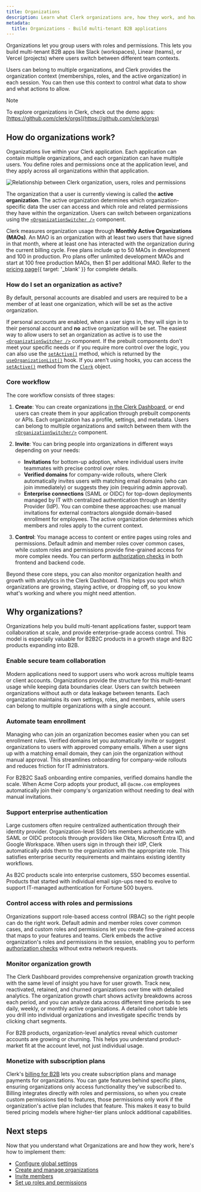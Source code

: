 ```yaml
---
title: Organizations
description: Learn what Clerk organizations are, how they work, and how to build secure multi-tenant B2B applications with team workspaces, role-based access control, and streamlined enrollment.
metadata:
  title: Organizations - Build multi-tenant B2B applications
---
```


Organizations let you group users with roles and permissions. This lets you build multi-tenant B2B apps like Slack (workspaces), Linear (teams), or Vercel (projects) where users switch between different team contexts.

Users can belong to multiple organizations, and Clerk provides the organization context (memberships, roles, and the active organization) in each session. You can then use this context to control what data to show and what actions to allow.

> [!NOTE]
> To explore organizations in Clerk, check out the demo apps:
> [https://github.com/clerk/orgs](https://github.com/clerk/orgs)

## How do organizations work?

Organizations live within your Clerk application. Each application can contain multiple organizations, and each organization can have multiple users. You define roles and permissions once at the application level, and they apply across all organizations within that application.

![Relationship between Clerk organization, users, roles and permissions](/docs/images/orgs/relationship-diagram.png)

The organization that a user is currently viewing is called the **active organization**. The active organization determines which organization-specific data the user can access and which role and related permissions they have within the organization. Users can switch between organizations using the [`<OrganizationSwitcher />`](/docs/reference/components/organization/organization-switcher) component.

Clerk measures organization usage through **Monthly Active Organizations (MAOs)**. An MAO is an organization with at least two users that have signed in that month, where at least one has interacted with the organization during the current billing cycle. Free plans include up to 50 MAOs in development and 100 in production. Pro plans offer unlimited development MAOs and start at 100 free production MAOs, then $1 per additional MAO. Refer to the [pricing page](/pricing){{ target: '_blank' }} for complete details.

### How do I set an organization as active?

By default, personal accounts are disabled and users are required to be a member of at least one organization, which will be set as the active organization.

If personal accounts are enabled, when a user signs in, they will sign in to their personal account and **no** active organization will be set.  The easiest way to allow users to set an organization as active is to use the
[`<OrganizationSwitcher />`](/docs/reference/components/organization/organization-switcher) component. If the prebuilt components don't meet your specific needs or if you require more control over the logic, you can also use the [`setActive()`](/docs/reference/javascript/clerk#set-active) method, which is returned by the [`useOrganizationList()`](/docs/reference/hooks/use-organization-list) hook. If you aren't using hooks, you can access the [`setActive()`](/docs/reference/javascript/clerk#set-active) method from the [`Clerk`](/docs/reference/javascript/clerk) object.

### Core workflow

The core workflow consists of three stages:

1. **Create**: You can create organizations [in the Clerk Dashboard](https://dashboard.clerk.com/~/organizations), or end users can create them in your application through prebuilt components or APIs. Each organization has a profile, settings, and metadata. Users can belong to multiple organizations and switch between them with the [`<OrganizationSwitcher/>`](/docs/reference/components/organization/organization-switcher) component.

1. **Invite**: You can bring people into organizations in different ways depending on your needs:
   - **Invitations** for bottom-up adoption, where individual users invite teammates with precise control over roles.
   - **Verified domains** for company-wide rollouts, where Clerk automatically invites users with matching email domains (who can join immediately) or suggests they join (requiring admin approval).
   - **Enterprise connections** (SAML or OIDC) for top-down deployments managed by IT with centralized authentication through an Identity Provider (IdP).
     You can combine these approaches: use manual invitations for external contractors alongside domain-based enrollment for employees. The active organization determines which members and roles apply to the current context.

1. **Control**: You manage access to content or entire pages using roles and permissions. Default admin and member roles cover common cases, while custom roles and permissions provide fine-grained access for more complex needs. You can perform [authorization checks](/docs/guides/organizations/check-access) in both frontend and backend code.

Beyond these core steps, you can also monitor organization health and growth with analytics in the Clerk Dashboard. This helps you spot which organizations are growing, staying active, or dropping off, so you know what's working and where you might need attention.

## Why organizations?

Organizations help you build multi-tenant applications faster, support team collaboration at scale, and provide enterprise-grade access control. This model is especially valuable for B2B2C products in a growth stage and B2C products expanding into B2B.

### Enable secure team collaboration

Modern applications need to support users who work across multiple teams or client accounts. Organizations provide the structure for this multi-tenant usage while keeping data boundaries clear. Users can switch between organizations without auth or data leakage between tenants. Each organization maintains its own settings, roles, and members, while users can belong to multiple organizations with a single account.

### Automate team enrollment

Managing who can join an organization becomes easier when you can set enrollment rules. Verified domains let you automatically invite or suggest organizations to users with approved company emails. When a user signs up with a matching email domain, they can join the organization without manual approval. This streamlines onboarding for company-wide rollouts and reduces friction for IT administrators.

For B2B2C SaaS onboarding entire companies, verified domains handle the scale. When Acme Corp adopts your product, all `@acme.com` employees automatically join their company's organization without needing to deal with manual invitations.

### Support enterprise authentication

Large customers often require centralized authentication through their identity provider. Organization-level SSO lets members authenticate with SAML or OIDC protocols through providers like Okta, Microsoft Entra ID, and Google Workspace. When users sign in through their IdP, Clerk automatically adds them to the organization with the appropriate role. This satisfies enterprise security requirements and maintains existing identity workflows.

As B2C products scale into enterprise customers, SSO becomes essential. Products that started with individual email sign-ups need to evolve to support IT-managed authentication for Fortune 500 buyers.

### Control access with roles and permissions

Organizations support role-based access control (RBAC) so the right people can do the right work. Default admin and member roles cover common cases, and custom roles and permissions let you create fine-grained access that maps to your features and teams. Clerk embeds the active organization's roles and permissions in the session, enabling you to perform [authorization checks](/docs/guides/organizations/check-access) without extra network requests.

### Monitor organization growth

The Clerk Dashboard provides comprehensive organization growth tracking with the same level of insight you have for user growth. Track new, reactivated, retained, and churned organizations over time with detailed analytics. The organization growth chart shows activity breakdowns across each period, and you can analyze data across different time periods to see daily, weekly, or monthly active organizations. A detailed cohort table lets you drill into individual organizations and investigate specific trends by clicking chart segments.

For B2B products, organization-level analytics reveal which customer accounts are growing or churning. This helps you understand product-market fit at the account level, not just individual usage.

### Monetize with subscription plans

Clerk's [billing for B2B](/docs/guides/billing/for-b2b) lets you create subscription plans and manage payments for organizations. You can gate features behind specific plans, ensuring organizations only access functionality they've subscribed to. Billing integrates directly with roles and permissions, so when you create custom permissions tied to features, those permissions only work if the organization's active plan includes that feature. This makes it easy to build tiered pricing models where higher-tier plans unlock additional capabilities.

## Next steps

Now that you understand what Organizations are and how they work, here's how to implement them:

- [Configure global settings](/docs/guides/organizations/configure)
- [Create and manage organizations](/docs/guides/organizations/create-and-manage)
- [Invite members](/docs/guides/organizations/invitations)
- [Set up roles and permissions](/docs/guides/organizations/roles-and-permissions)
